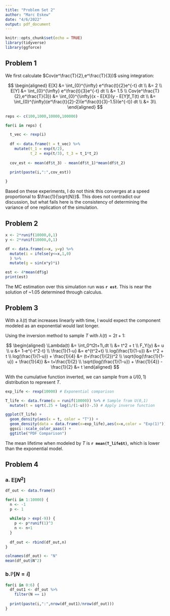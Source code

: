```yaml
---
title: "Problem Set 2"
author: "Marc Eskew"
date: "4/6/2022"
output: pdf_document
---
```


```r
knitr::opts_chunk$set(echo = TRUE)
library(tidyverse)
library(ggforce)
```

## Problem 1

We first calculate $Cov(e^\frac{T}{2},e^\frac{T}{3})$ using integration:

$$
\begin{aligned}
E[X] &= \int_{0}^{\infty} e^\frac{t}{2}e^{-t} dt \\
&= 2 \\
E[Y] &= \int_{0}^{\infty} e^\frac{t}{3}e^{-t} dt \\
&= 1.5 \\
Cov(e^\frac{T}{2},e^\frac{T}{3}) &= \int_{0}^{\infty}(x - E[X])(y - E[Y]f_T(t) dt \\
&= \int_{0}^{\infty}(e^\frac{t}{2}-2)(e^\frac{t}{3}-1.5)(e^{-t}) dt \\
&= 3\\
\end{aligned}
$$

```r
reps <- c(100,1000,10000,100000)

for(i in reps) {

  t_vec <- rexp(i)
  
  df <- data.frame(t = t_vec) %>%
    mutate(t_1 = exp(t/2),
           t_2 = exp(t/3), t_3 = t_1*t_2)
  
  cov_est <- mean(df$t_3) - mean(df$t_1)*mean(df$t_2)
  
  print(paste(i,":",cov_est))

}
```

Based on these experiments, I do not think this converges at a speed proportional to $\frac{1}{\sqrt{N}}$.  This does not contradict our discussion, but what fails here is the consistency of determining the variance of one replication of the simulation.


## Problem 2


```r
x <- 2*runif(10000,0,1)
y <- 2*runif(10000,0,1)

df <- data.frame(x=x, y=y) %>%
  mutate(i = ifelse(y<=x,1,0) 
  ) %>%
  mutate(g = sin(x*y)*i)

est <- 4*mean(df$g)
print(est)
```

The MC estimation over this simulation run was **`r est`**.  This is near the solution of ~1.05 determined through calculus.


## Problem 3

With a $\lambda(t)$ that increases linearly with time, I would expect the component modeled as an exponential would last longer.

Using the inversion method to sample $T$ with $\lambda(t) = 2t + 1$:

$$
\begin{aligned}
\Lambda(t) &= \int_0^t2t+1\,dt \\
&= t^2 + t \\
F_Y(y) &= u \\
u &= 1-e^{-t^2-t} \\
\frac{1}{1-u} &= e^{t^2+t} \\
log(\frac{1}{1-u}) &= t^2 + t \\
log(\frac{1}{1-u}) + \frac{1}{4} &= (t+\frac{1}{2})^2 \\
\sqrt{log(\frac{1}{1-u}) + \frac{1}{4}} &= t+\frac{1}{2} \\
\sqrt{log(\frac{1}{1-u}) + \frac{1}{4}} - \frac{1}{2} &= t
\end{aligned}
$$

With the cumulative function inverted, we can sample from a $U(0,1)$ distribution to represent $T$.

```r
exp_life <- rexp(10000) # Exponential comparison

T_life <- data.frame(u = runif(10000)) %>% # Sample from U(0,1)
  mutate(t = sqrt(.25 + log(1/(1-u)))-.5) # Apply inverse function

ggplot(T_life) +
  geom_density(aes(x = t, color = "T")) +
  geom_density(data = data.frame(x=exp_life),aes(x=x,color = "Exp(1)")) +
  ggsci::scale_color_aaas() +
  ggtitle("PDF Comparison")

```

The mean lifetime when modeled by $T$ is **`r mean(T_life$t)`**, which is lower than the exponential model.  

## Problem 4

### a. $\mathbb{E}[N^2]$

```r
df_out <- data.frame()

for(i in 1:10000) {
  n <- -1
  p <- 1
  
  while(p > exp(-9)) {
    p <- p*runif(1)^3
    n <- n+1
  }
  
  df_out <- rbind(df_out,n)
}

colnames(df_out) <- "N"
mean(df_out$N^2)

```

### b.$\mathbb{P}[N=i]$


```r
for(i in 0:6) {
  df_out1 <- df_out %>%
    filter(N == i)
  
  print(paste(i,":",nrow(df_out1)/nrow(df_out)))
}
```


